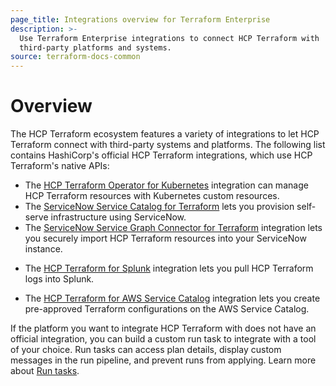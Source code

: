 ```yaml
---
page_title: Integrations overview for Terraform Enterprise
description: >-
  Use Terraform Enterprise integrations to connect HCP Terraform with
  third-party platforms and systems. 
source: terraform-docs-common
---
```


# Overview

The HCP Terraform ecosystem features a variety of integrations to let HCP
Terraform connect with third-party systems and platforms. The following list
contains HashiCorp's official HCP Terraform integrations, which use HCP
Terraform's native APIs:

-   The [HCP Terraform Operator for Kubernetes](/terraform/enterprise/integrations/kubernetes) integration can manage HCP Terraform resources with Kubernetes custom resources.
-   The [ServiceNow Service Catalog for Terraform](/terraform/enterprise/integrations/service-now/service-catalog-terraform) lets you provision self-serve infrastructure using ServiceNow.
-   The [ServiceNow Service Graph Connector for Terraform](/terraform/enterprise/integrations/service-now/service-graph) integration lets you securely import HCP Terraform resources into your ServiceNow instance.
<!-- BEGIN: TFC:only name:splunk -->
- The [HCP Terraform for Splunk](/terraform/enterprise/integrations/splunk) integration lets you pull HCP Terraform logs into Splunk.
<!-- END: TFC:only name:splunk -->
-   The [HCP Terraform for AWS Service Catalog](/terraform/enterprise/integrations/aws-service-catalog) integration lets you create pre-approved Terraform configurations on the AWS Service Catalog.

If the platform you want to integrate HCP Terraform with does not have an
official integration, you can build a custom run task to integrate with a tool
of your choice. Run tasks can access plan details, display custom messages in
the run pipeline, and prevent runs from applying. Learn more about [Run
tasks](/terraform/enterprise/integrations/run-tasks).

